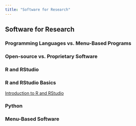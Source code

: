 ```yaml
---
title: "Software for Research"
---
```


## Software for Research

### Programming Languages vs. Menu-Based Programs

### Open-source vs. Proprietary Software

### R and RStudio

### R and RStudio Basics

[Introduction to R and RStudio](https://auburn.hosted.panopto.com/Panopto/Pages/Viewer.aspx?id=630b1601-916c-43b2-8315-ad8f016cda3e)

### Python

### Menu-Based Software
